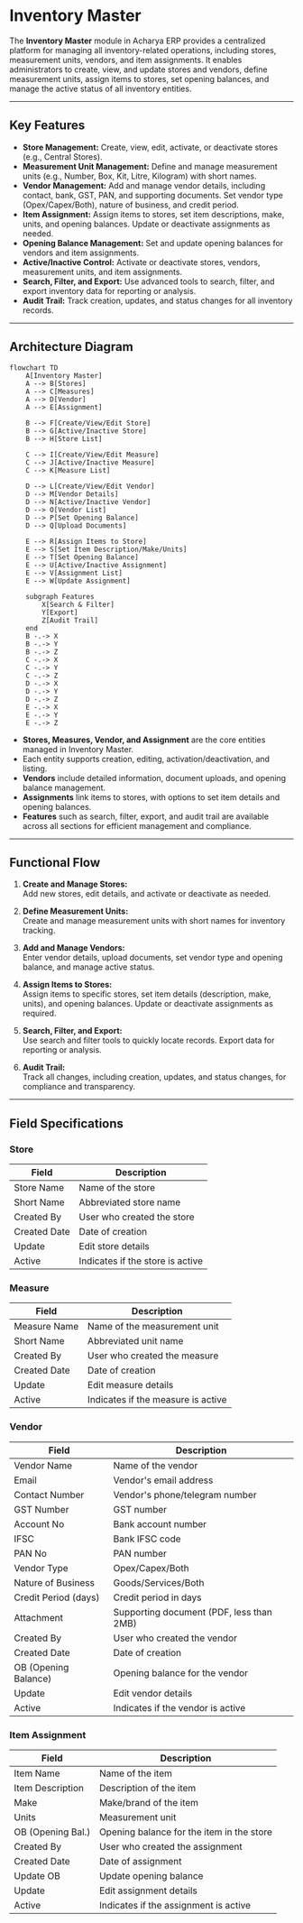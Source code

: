 # Inventory Master

The **Inventory Master** module in Acharya ERP provides a centralized platform for managing all inventory-related operations, including stores, measurement units, vendors, and item assignments. It enables administrators to create, view, and update stores and vendors, define measurement units, assign items to stores, set opening balances, and manage the active status of all inventory entities.

---

## Key Features

- **Store Management:** Create, view, edit, activate, or deactivate stores (e.g., Central Stores).
- **Measurement Unit Management:** Define and manage measurement units (e.g., Number, Box, Kit, Litre, Kilogram) with short names.
- **Vendor Management:** Add and manage vendor details, including contact, bank, GST, PAN, and supporting documents. Set vendor type (Opex/Capex/Both), nature of business, and credit period.
- **Item Assignment:** Assign items to stores, set item descriptions, make, units, and opening balances. Update or deactivate assignments as needed.
- **Opening Balance Management:** Set and update opening balances for vendors and item assignments.
- **Active/Inactive Control:** Activate or deactivate stores, vendors, measurement units, and item assignments.
- **Search, Filter, and Export:** Use advanced tools to search, filter, and export inventory data for reporting or analysis.
- **Audit Trail:** Track creation, updates, and status changes for all inventory records.

---

## Architecture Diagram

```mermaid
flowchart TD
    A[Inventory Master]
    A --> B[Stores]
    A --> C[Measures]
    A --> D[Vendor]
    A --> E[Assignment]

    B --> F[Create/View/Edit Store]
    B --> G[Active/Inactive Store]
    B --> H[Store List]

    C --> I[Create/View/Edit Measure]
    C --> J[Active/Inactive Measure]
    C --> K[Measure List]

    D --> L[Create/View/Edit Vendor]
    D --> M[Vendor Details]
    D --> N[Active/Inactive Vendor]
    D --> O[Vendor List]
    D --> P[Set Opening Balance]
    D --> Q[Upload Documents]

    E --> R[Assign Items to Store]
    E --> S[Set Item Description/Make/Units]
    E --> T[Set Opening Balance]
    E --> U[Active/Inactive Assignment]
    E --> V[Assignment List]
    E --> W[Update Assignment]

    subgraph Features
        X[Search & Filter]
        Y[Export]
        Z[Audit Trail]
    end
    B -.-> X
    B -.-> Y
    B -.-> Z
    C -.-> X
    C -.-> Y
    C -.-> Z
    D -.-> X
    D -.-> Y
    D -.-> Z
    E -.-> X
    E -.-> Y
    E -.-> Z
```

- **Stores, Measures, Vendor, and Assignment** are the core entities managed in Inventory Master.
- Each entity supports creation, editing, activation/deactivation, and listing.
- **Vendors** include detailed information, document uploads, and opening balance management.
- **Assignments** link items to stores, with options to set item details and opening balances.
- **Features** such as search, filter, export, and audit trail are available across all sections for efficient management and compliance.

---

## Functional Flow

1. **Create and Manage Stores:**  
   Add new stores, edit details, and activate or deactivate as needed.

2. **Define Measurement Units:**  
   Create and manage measurement units with short names for inventory tracking.

3. **Add and Manage Vendors:**  
   Enter vendor details, upload documents, set vendor type and opening balance, and manage active status.

4. **Assign Items to Stores:**  
   Assign items to specific stores, set item details (description, make, units), and opening balances. Update or deactivate assignments as required.

5. **Search, Filter, and Export:**  
   Use search and filter tools to quickly locate records. Export data for reporting or analysis.

6. **Audit Trail:**  
   Track all changes, including creation, updates, and status changes, for compliance and transparency.

---

## Field Specifications

### Store

| Field        | Description                      |
| ------------ | -------------------------------- |
| Store Name   | Name of the store                |
| Short Name   | Abbreviated store name           |
| Created By   | User who created the store       |
| Created Date | Date of creation                 |
| Update       | Edit store details               |
| Active       | Indicates if the store is active |

### Measure

| Field        | Description                        |
| ------------ | ---------------------------------- |
| Measure Name | Name of the measurement unit       |
| Short Name   | Abbreviated unit name              |
| Created By   | User who created the measure       |
| Created Date | Date of creation                   |
| Update       | Edit measure details               |
| Active       | Indicates if the measure is active |

### Vendor

| Field                | Description                              |
| -------------------- | ---------------------------------------- |
| Vendor Name          | Name of the vendor                       |
| Email                | Vendor's email address                   |
| Contact Number       | Vendor's phone/telegram number           |
| GST Number           | GST number                               |
| Account No           | Bank account number                      |
| IFSC                 | Bank IFSC code                           |
| PAN No               | PAN number                               |
| Vendor Type          | Opex/Capex/Both                          |
| Nature of Business   | Goods/Services/Both                      |
| Credit Period (days) | Credit period in days                    |
| Attachment           | Supporting document (PDF, less than 2MB) |
| Created By           | User who created the vendor              |
| Created Date         | Date of creation                         |
| OB (Opening Balance) | Opening balance for the vendor           |
| Update               | Edit vendor details                      |
| Active               | Indicates if the vendor is active        |

### Item Assignment

| Field             | Description                               |
| ----------------- | ----------------------------------------- |
| Item Name         | Name of the item                          |
| Item Description  | Description of the item                   |
| Make              | Make/brand of the item                    |
| Units             | Measurement unit                          |
| OB (Opening Bal.) | Opening balance for the item in the store |
| Created By        | User who created the assignment           |
| Created Date      | Date of assignment                        |
| Update OB         | Update opening balance                    |
| Update            | Edit assignment details                   |
| Active            | Indicates if the assignment is active     |
